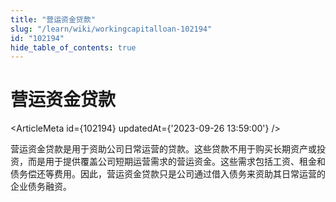 ```yaml
---
title: "营运资金贷款"
slug: "/learn/wiki/workingcapitalloan-102194"
id: "102194"
hide_table_of_contents: true
---
```



# 营运资金贷款

<ArticleMeta id={102194} updatedAt={'2023-09-26 13:59:00'} />
<div className='border-solid border-b border-t-0 my-4 border-[var(--ifm-color-gray-300)]' />

营运资金贷款是用于资助公司日常运营的贷款。这些贷款不用于购买长期资产或投资，而是用于提供覆盖公司短期运营需求的营运资金。这些需求包括工资、租金和债务偿还等费用。因此，营运资金贷款只是公司通过借入债务来资助其日常运营的企业债务融资。
